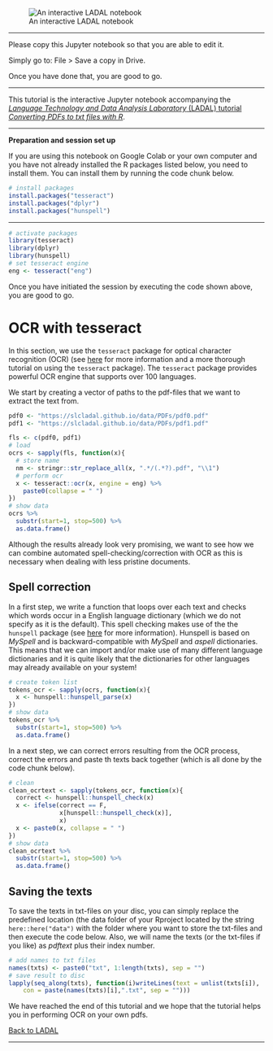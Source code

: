 ![An interactive LADAL notebook](https://slcladal.github.io/images/uq1.jpg)

***

Please copy this Jupyter notebook so that you are able to edit it.

Simply go to: File > Save a copy in Drive.

Once you have done that, you are good to go.

***

This tutorial is the interactive Jupyter notebook accompanying the [*Language Technology and Data Analysis Laboratory* (LADAL) tutorial *Converting PDFs to txt files with R*](https://ladal.edu.au/pdf2txt.html). 

***

**Preparation and session set up**

If you are using this notebook on Google Colab or your own computer and you have not already installed the R packages listed below, you need to install them. You can install them by running the code chunk below. 

```r
# install packages
install.packages("tesseract")
install.packages("dplyr")
install.packages("hunspell")

```

***

```r
# activate packages
library(tesseract)
library(dplyr)
library(hunspell)
# set tesseract engine
eng <- tesseract("eng")
```

Once you have initiated the session by executing the code shown above, you are good to go.


# OCR with tesseract

In this section, we use the `tesseract` package for optical character recognition (OCR) (see [here](https://cran.r-project.org/web/packages/tesseract/vignettes/intro.html) for more information and a more thorough tutorial on using the `tesseract` package). The `tesseract` package provides powerful OCR engine that supports over 100 languages. 

We start by creating a vector of paths to the pdf-files that we want to extract the text from.

```r
pdf0 <- "https://slcladal.github.io/data/PDFs/pdf0.pdf"
pdf1 <- "https://slcladal.github.io/data/PDFs/pdf1.pdf"

fls <- c(pdf0, pdf1)
# load
ocrs <- sapply(fls, function(x){
  # store name
  nm <- stringr::str_replace_all(x, ".*/(.*?).pdf", "\\1")
  # perform ocr
  x <- tesseract::ocr(x, engine = eng) %>%
    paste0(collapse = " ")
})
# show data
ocrs %>%
  substr(start=1, stop=500) %>%
  as.data.frame()
```

Although the results already look very promising, we want to see how we can combine automated spell-checking/correction with OCR as this is necessary when dealing with less pristine documents.

## Spell correction

In a first step, we write a function that loops over each text and checks which words occur in a English language dictionary (which we do not specify as it is the default). This spell checking makes use of the the `hunspell` package (see [here](https://cran.r-project.org/web/packages/hunspell/vignettes/intro.html) for more information). Hunspell is based on *MySpell* and is backward-compatible with *MySpell* and *aspell* dictionaries. This means that we can import and/or make use of many different language dictionaries and it is quite likely that the dictionaries for other languages may already available on your system!

```r
# create token list
tokens_ocr <- sapply(ocrs, function(x){
  x <- hunspell::hunspell_parse(x)
})
# show data
tokens_ocr %>%
  substr(start=1, stop=500) %>%
  as.data.frame()
```


In a next step, we can correct errors resulting from the OCR process, correct the errors and paste th texts back together (which is all done by the code chunk below). 

```r
# clean
clean_ocrtext <- sapply(tokens_ocr, function(x){
  correct <- hunspell::hunspell_check(x)
  x <- ifelse(correct == F, 
              x[hunspell::hunspell_check(x)],
              x)
  x <- paste0(x, collapse = " ")
})
# show data
clean_ocrtext %>%
  substr(start=1, stop=500) %>%
  as.data.frame()
```

## Saving the texts

To save the texts in txt-files on your disc, you can simply replace the predefined location (the data folder of your Rproject located by the string `here::here("data")` with the folder where you want to store the txt-files and then execute the code below. Also, we will name the texts (or the txt-files if you like) as *pdftext* plus their index number.

```r
# add names to txt files
names(txts) <- paste0("txt", 1:length(txts), sep = "")
# save result to disc
lapply(seq_along(txts), function(i)writeLines(text = unlist(txts[i]),
    con = paste(names(txts)[i],".txt", sep = "")))
```

We have reached the end of this tutorial and we hope that the tutorial helps you in performing OCR on your own pdfs.


[Back to LADAL](https://ladal.edu.au/pdf2txt.html)

***






